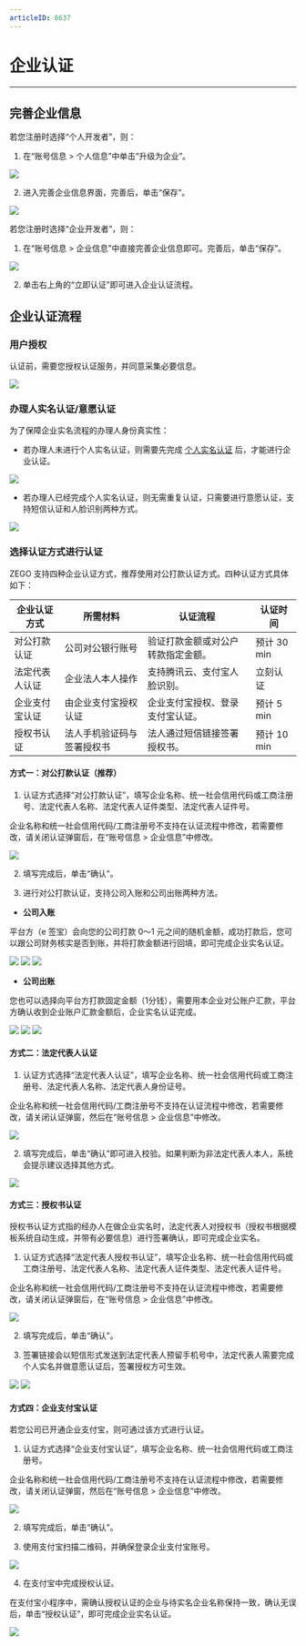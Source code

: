 ```yaml
---
articleID: 8637
---
```

# 企业认证

---

## 完善企业信息

若您注册时选择“个人开发者”，则：

1. 在“账号信息 > 个人信息”中单击“升级为企业”。

<Frame width="512" height="auto" caption=""><img src="https://storage.zego.im/sdk-doc/Pics/console/0022.png" /></Frame>

2. 进入完善企业信息界面，完善后，单击“保存”。

<Frame width="512" height="auto" caption=""><img src="https://storage.zego.im/sdk-doc/Pics/console/0020.png" /></Frame>

若您注册时选择“企业开发者”，则：

1. 在“账号信息 > 企业信息”中直接完善企业信息即可。完善后，单击“保存”。

<Frame width="512" height="auto" caption=""><img src="https://storage.zego.im/sdk-doc/Pics/console/0023.png" /></Frame>

2. 单击右上角的“立即认证”即可进入企业认证流程。

## 企业认证流程

### 用户授权

认证前，需要您授权认证服务，并同意采集必要信息。

<Frame width="512" height="auto" caption=""><img src="https://storage.zego.im/sdk-doc/Pics/console/0003.png" /></Frame>

### 办理人实名认证/意愿认证

为了保障企业实名流程的办理人身份真实性：

- 若办理人未进行个人实名认证，则需要先完成 [个人实名认证](https://doc-zh.zego.im/article/14286) 后，才能进行企业认证。

<Frame width="512" height="auto" caption=""><img src="https://storage.zego.im/sdk-doc/Pics/console/0024.png" /></Frame>

- 若办理人已经完成个人实名认证，则无需重复认证，只需要进行意愿认证，支持短信认证和人脸识别两种方式。

<Frame width="512" height="auto" caption=""><img src="https://storage.zego.im/sdk-doc/Pics/console/0026.png" /></Frame>

### 选择认证方式进行认证

ZEGO 支持四种企业认证方式，推荐使用对公打款认证方式。四种认证方式具体如下：


| 企业认证方式 | 所需材料 | 认证流程 | 认证时间 |
| ---- | ---- | ---- | ---- |
| 对公打款认证 | 公司对公银行账号 | 验证打款金额或对公户转款指定金额。 | 预计 30 min |
| 法定代表人认证 | 企业法人本人操作 | 支持腾讯云、支付宝人脸识别。 | 立刻认证 |
| 企业支付宝认证 | 由企业支付宝授权认证 | 企业支付宝授权、登录支付宝认证。 | 预计 5 min |
| 授权书认证 | 法人手机验证码与签署授权书 | 法人通过短信链接签署授权书。 |预计 10 min |


#### 方式一：对公打款认证（推荐）

1. 认证方式选择“对公打款认证”，填写企业名称、统一社会信用代码或工商注册号、法定代表人名称、法定代表人证件类型、法定代表人证件号。

<Note title="说明">


企业名称和统一社会信用代码/工商注册号不支持在认证流程中修改，若需要修改，请关闭认证弹窗后，在“账号信息 > 企业信息”中修改。

</Note>



<Frame width="512" height="auto" caption=""><img src="https://storage.zego.im/sdk-doc/Pics/console/0027.png" /></Frame>

2. 填写完成后，单击“确认”。

3. 进行对公打款认证，支持公司入账和公司出账两种方法。

- **公司入账**

平台方（e 签宝）会向您的公司打款 0～1 元之间的随机金额，成功打款后，您可以跟公司财务核实是否到账，并将打款金额进行回填，即可完成企业实名认证。
<Frame width="512" height="auto" caption=""><img src="https://storage.zego.im/sdk-doc/Pics/console/0028.png" /></Frame>
<Frame width="512" height="auto" caption=""><img src="https://storage.zego.im/sdk-doc/Pics/console/0029.png" /></Frame>
<Frame width="512" height="auto" caption=""><img src="https://storage.zego.im/sdk-doc/Pics/console/0030.png" /></Frame>

- **公司出账**

您也可以选择向平台方打款固定金额（1分钱），需要用本企业对公账户汇款，平台方确认收到企业账户汇款金额后，企业实名认证完成。
<Frame width="512" height="auto" caption=""><img src="https://storage.zego.im/sdk-doc/Pics/console/0031.png" /></Frame>
<Frame width="512" height="auto" caption=""><img src="https://storage.zego.im/sdk-doc/Pics/console/0032.png" /></Frame>
<Frame width="512" height="auto" caption=""><img src="https://storage.zego.im/sdk-doc/Pics/console/0033.png" /></Frame>

#### 方式二：法定代表人认证

1. 认证方式选择“法定代表人认证”，填写企业名称、统一社会信用代码或工商注册号、法定代表人名称、法定代表人身份证号。

<Note title="说明">


企业名称和统一社会信用代码/工商注册号不支持在认证流程中修改，若需要修改，请关闭认证弹窗，然后在“账号信息 > 企业信息”中修改。

</Note>



<Frame width="512" height="auto" caption=""><img src="https://storage.zego.im/sdk-doc/Pics/console/0034.png" /></Frame>

2. 填写完成后，单击“确认”即可进入校验。如果判断为非法定代表人本人，系统会提示建议选择其他方式。

<Frame width="512" height="auto" caption=""><img src="https://storage.zego.im/sdk-doc/Pics/console/0038.png" /></Frame>

#### 方式三：授权书认证

授权书认证方式指的经办人在做企业实名时，法定代表人对授权书（授权书根据模板系统自动生成，并带有必要信息）进行签署确认，即可完成企业实名。

1. 认证方式选择“法定代表人授权书认证”，填写企业名称、统一社会信用代码或工商注册号、法定代表人名称、法定代表人证件类型、法定代表人证件号。

<Note title="说明">


企业名称和统一社会信用代码/工商注册号不支持在认证流程中修改，若需要修改，请关闭认证弹窗后，在“账号信息 > 企业信息”中修改。

</Note>



<Frame width="512" height="auto" caption=""><img src="https://storage.zego.im/sdk-doc/Pics/console/040.png" /></Frame>

2. 填写完成后，单击“确认”。

3. 签署链接会以短信形式发送到法定代表人预留手机号中，法定代表人需要完成个人实名并做意愿认证后，签署授权方可生效。

<Frame width="512" height="auto" caption=""><img src="https://storage.zego.im/sdk-doc/Pics/console/0039.png" /></Frame>

<Frame width="512" height="auto" caption=""><img src="https://storage.zego.im/sdk-doc/Pics/console/0040.png" /></Frame>

#### 方式四：企业支付宝认证

若您公司已开通企业支付宝，则可通过该方式进行认证。

1. 认证方式选择“企业支付宝认证”，填写企业名称、统一社会信用代码或工商注册号。

<Note title="说明">


企业名称和统一社会信用代码/工商注册号不支持在认证流程中修改，若需要修改，请关闭认证弹窗，然后在“账号信息 > 企业信息”中修改。

</Note>



<Frame width="512" height="auto" caption=""><img src="https://storage.zego.im/sdk-doc/Pics/console/0041.png" /></Frame>

2. 填写完成后，单击“确认”。

3. 使用支付宝扫描二维码，并确保登录企业支付宝账号。

<Frame width="512" height="auto" caption=""><img src="https://storage.zego.im/sdk-doc/Pics/console/0042.png" /></Frame>

4. 在支付宝中完成授权认证。

在支付宝小程序中，需确认授权认证的企业与待实名企业名称保持一致，确认无误后，单击“授权认证”，即可完成企业实名认证。

<Frame width="512" height="auto" caption=""><img src="https://storage.zego.im/sdk-doc/Pics/console/0043.png" /></Frame>
